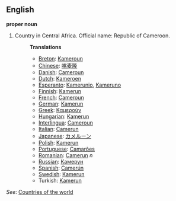 ==English==

'''proper noun'''

# Country in Central Africa. Official name: Republic of Cameroon.
#:'''Translations'''
#:*[[Breton]]: [[Kameroun]]
#:*[[Chinese]]: [[喀麦隆]]
#:*[[Danish]]: [[Cameroun]]
#:*[[Dutch]]: [[Kameroen]]
#:*[[Esperanto]]: [[Kamerunio]], [[Kameruno]]
#:*[[Finnish]]: [[Kamerun]]
#:*[[French]]: [[Cameroun]]
#:*[[German]]: [[Kamerun]]
#:*[[Greek]]: [[Καμερούν]]
#:*[[Hungarian]]: [[Kamerun]]
#:*[[Interlingua]]: [[Cameroun]]
#:*[[Italian]]: [[Camerun]]
#:*[[Japanese]]: [[カメルーン]]
#:*[[Polish]]: [[Kamerun]]
#:*[[Portuguese]]: [[Camarões]]
#:*[[Romanian]]: [[Camerun]] ''n''
#:*[[Russian]]: [[Камерун]]
#:*[[Spanish]]: [[Camerún]]
#:*[[Swedish]]: [[Kamerun]]
#:*Turkish: [[Kamerun]]

''See'': [[Countries of the world]]